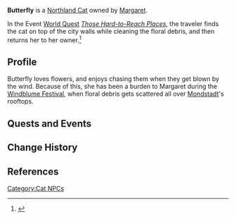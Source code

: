 {{About|the cat|the [[Wildlife]]|Butterflies}}
{{Character Infobox
|image            = Wildlife Northland Cat Icon.png
|type             = NPC
|region           = Mondstadt
}}
'''Butterfly''' is a [[Northland Cat]] owned by [[Margaret]].

In the Event [[World Quest]] ''[[Those Hard-to-Reach Places]]'', the traveler finds the cat on top of the city walls while cleaning the floral debris, and then returns her to her owner.<ref>{{Ref/Quest|Those Hard-to-Reach Places}}</ref>

==Profile==
Butterfly loves flowers, and enjoys chasing them when they get blown by the wind. Because of this, she has been a burden to Margaret during the [[Windblume Festival]], when floral debris gets scattered all over [[City of Mondstadt|Mondstadt]]'s rooftops.

==Quests and Events==
{{Quest Appearances}}

==Change History==
{{Change History|1.4}}

==References==
{{Reflist}}

[[Category:Cat NPCs]]